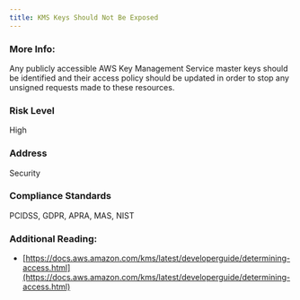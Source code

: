 ```yaml
---
title: KMS Keys Should Not Be Exposed
---
```


### More Info:

Any publicly accessible AWS Key Management Service master keys should be identified and their access policy should be updated in order to stop any unsigned requests made to these resources.

### Risk Level

High

### Address

Security

### Compliance Standards

PCIDSS, GDPR, APRA, MAS, NIST

### Additional Reading:

- [https://docs.aws.amazon.com/kms/latest/developerguide/determining-access.html](https://docs.aws.amazon.com/kms/latest/developerguide/determining-access.html)
